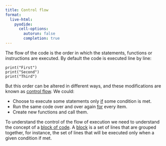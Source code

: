 ```yaml
---
title: Control flow
format:
  live-html:
    pyodide:
      cell-options:
        autorun: false
        completion: true
---
```


The flow of the code is the order in which the statements, functions or instructions are executed.
By default the code is executed line by line:

```pyodide
print("First")
print("Second")
print("Third")
```

But this order can be altered in different ways, and these modifications are known as [control flow](https://en.wikipedia.org/wiki/Control_flow).
We could:

- Choose to execute some statements only [if](if.qmd) some condition is met.
- Run the same code over and over again [for](for.qmd) every item.
- Create new functions and call them.

To understand the control of the flow of execution we need to understand the concept of a [block of code](https://en.wikipedia.org/wiki/Block_(programming)).
A [block](block.qmd) is a set of lines that are grouped together, for instance, the set of lines that will be executed only when a given condition if met.